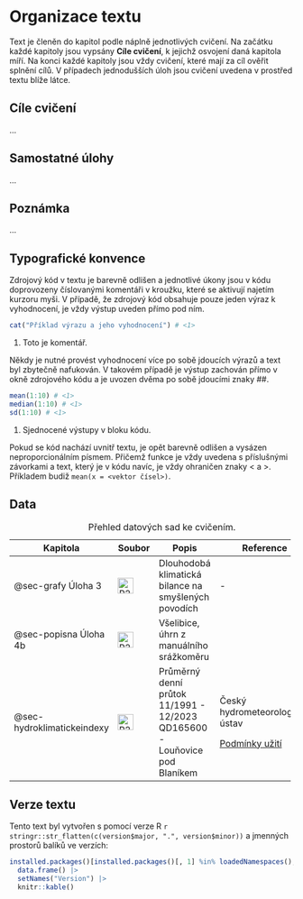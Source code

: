 # Organizace textu

Text je členěn do kapitol podle náplně jednotlivých cvičení. Na začátku každé kapitoly jsou vypsány **Cíle cvičení**, k jejichž osvojení daná kapitola míří. Na konci každé kapitoly jsou vždy cvičení, které mají za cíl ověřit splnění cílů. V případech jednodušších úloh jsou cvičení uvedena v prostřed textu blíže látce.

::: callout-warning
## Cíle cvičení

...
:::

::: callout-tip
## Samostatné úlohy

...
:::

::: callout-note
## Poznámka

...
:::

## Typografické konvence

Zdrojový kód v textu je barevně odlišen a jednotlivé úkony jsou v kódu doprovozeny číslovanými komentáři v kroužku, které se aktivují najetím kurzoru myši. V případě, že zdrojový kód obsahuje pouze jeden výraz k vyhodnocení, je vždy výstup uveden přímo pod ním.

```r
cat("Příklad výrazu a jeho vyhodnocení") # <1>
```

1.  Toto je komentář.

Někdy je nutné provést vyhodnocení více po sobě jdoucích výrazů a text byl zbytečně nafukován. V takovém případě je výstup zachován přímo v okně zdrojového kódu a je uvozen dvěma po sobě jdoucími znaky $\#\#$.

```r
mean(1:10) # <1>
median(1:10) # <1>
sd(1:10) # <1>
```

1.  Sjednocené výstupy v bloku kódu.

Pokud se kód nachází uvnitř textu, je opět barevně odlišen a vysázen neproporcionálním písmem. Přičemž funkce je vždy uvedena s příslušnými závorkami a text, který je v kódu navíc, je vždy ohraničen znaky $<$ a $>$. Příkladem budiž `mean(x = <vektor čísel>)`.

## Data

+----------------------------+-------------------------------------------------------------------------------------------------------------------------------+---------------------------------------------------------------------------+------------------------------------------------------------------------------------------------+
| Kapitola                   | Soubor                                                                                                                        | Popis                                                                     | Reference                                                                                      |
+============================+===============================================================================================================================+===========================================================================+================================================================================================+
| @sec-grafy Úloha 3         | [![budyko_dfr](images/mage--file-download.svg){alt="P2VSEL01_SRA_N.csv" width="28"}](/data/budyko_dfr.rds)                    | Dlouhodobá klimatická bilance na smyšlených povodích                      | \-                                                                                             |
+----------------------------+-------------------------------------------------------------------------------------------------------------------------------+---------------------------------------------------------------------------+------------------------------------------------------------------------------------------------+
| @sec-popisna Úloha 4b      | [![P2VSEL01_SRA_N.csv](images/mage--file-download.svg){alt="P2VSEL01_SRA_N.csv" width="28"}](#0)                              | Všelibice, úhrn z manuálního srážkoměru                                   |                                                                                                |
+----------------------------+-------------------------------------------------------------------------------------------------------------------------------+---------------------------------------------------------------------------+------------------------------------------------------------------------------------------------+
| @sec-hydroklimatickeindexy | [![165600 - Lounovice pod Blanikem](images/mage--file-download.svg){alt="P2VSEL01_SRA_N.csv" width="28"}](data/QD_165600.zip) | Průměrný denní průtok 11/1991 - 12/2023 QD165600 - Louňovice pod Blaníkem | Český hydrometeorologický ústav                                                                |
|                            |                                                                                                                               |                                                                           |                                                                                                |
|                            |                                                                                                                               |                                                                           | [Podmínky užití](https://isvs.chmi.cz/ords/chmi_app/r/11002/files/static/v5/chmu/podmCHMU.pdf) |
+----------------------------+-------------------------------------------------------------------------------------------------------------------------------+---------------------------------------------------------------------------+------------------------------------------------------------------------------------------------+

: Přehled datových sad ke cvičením.

## Verze textu

Tento text byl vytvořen s pomocí verze R `r stringr::str_flatten(c(version$major, ".", version$minor))` a jmenných prostorů balíků ve verzích:

```r
installed.packages()[installed.packages()[, 1] %in% loadedNamespaces(), ][, c("Version")] |> 
  data.frame() |> 
  setNames("Version") |> 
  knitr::kable()
```
